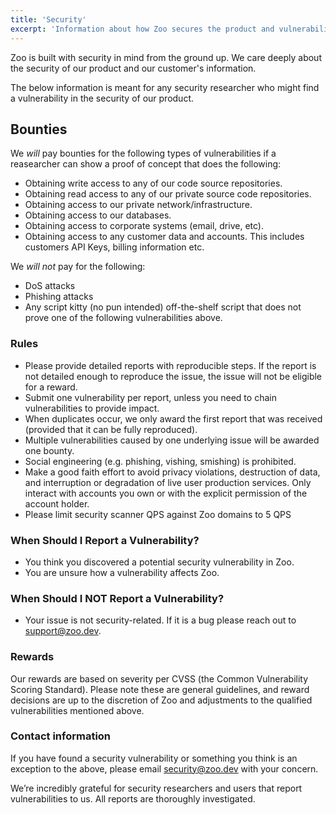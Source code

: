 ```yaml
---
title: 'Security'
excerpt: 'Information about how Zoo secures the product and vulnerability discolsure.'
---
```


Zoo is built with security in mind from the ground up. We care deeply about
the security of our product and our customer's information.

The below information is meant for any security researcher who might find
a vulnerability in the security of our product.

## Bounties

We _will_ pay bounties for the following types of vulnerabilities if a reasearcher
can show a proof of concept that does the following:

- Obtaining write access to any of our code source repositories.
- Obtaining read access to any of our private source code repositories.
- Obtaining access to our private network/infrastructure.
- Obtaining access to our databases.
- Obtaining access to corporate systems (email, drive, etc).
- Obtaining access to any customer data and accounts. This includes customers API Keys, billing information etc.

We _will not_ pay for the following:

- DoS attacks
- Phishing attacks
- Any script kitty (no pun intended) off-the-shelf script that does not prove
    one of the following vulnerabilities above.

### Rules

- Please provide detailed reports with reproducible steps. If the report is not detailed enough to reproduce the issue, the issue will not be eligible for a reward.
- Submit one vulnerability per report, unless you need to chain vulnerabilities to provide impact.
- When duplicates occur, we only award the first report that was received (provided that it can be fully reproduced).
- Multiple vulnerabilities caused by one underlying issue will be awarded one bounty.
- Social engineering (e.g. phishing, vishing, smishing) is prohibited.
- Make a good faith effort to avoid privacy violations, destruction of data, and interruption or degradation of live user production services. Only interact with accounts you own or with the explicit permission of the account holder.
- Please limit security scanner QPS against Zoo domains to 5 QPS

### When Should I Report a Vulnerability?

- You think you discovered a potential security vulnerability in Zoo.
- You are unsure how a vulnerability affects Zoo. 

### When Should I NOT Report a Vulnerability?

- Your issue is not security-related. If it is a bug please reach out to [support@zoo.dev](mailto:support@zoo.dev).

### Rewards

Our rewards are based on severity per CVSS (the Common Vulnerability Scoring Standard). Please note these are general guidelines, and reward decisions are up to the discretion of Zoo and adjustments to the qualified vulnerabilities mentioned above. 

### Contact information

If you have found a security vulnerability or something you think is an exception to the above, please email
[security@zoo.dev](mailto:security@zoo.dev) with your concern.

We’re incredibly grateful for security researchers and users that report vulnerabilities to us. 
All reports are thoroughly investigated.

